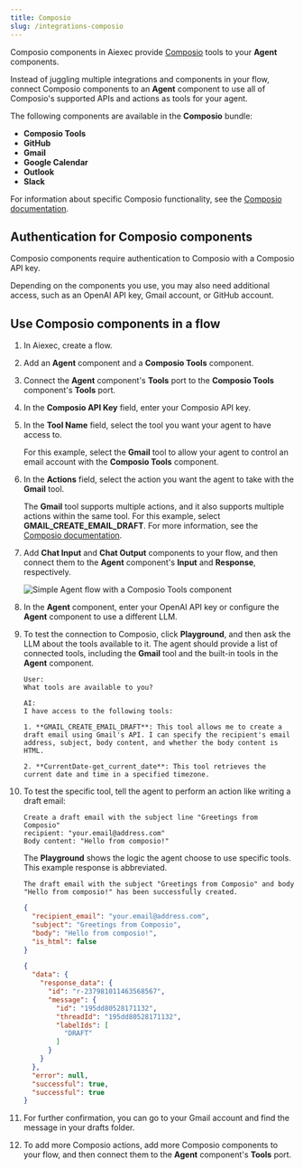 ```yaml
---
title: Composio
slug: /integrations-composio
---
```


Composio components in Aiexec provide [Composio](https://app.composio.dev/) tools to your **Agent** components.

Instead of juggling multiple integrations and components in your flow, connect Composio components to an **Agent** component to use all of Composio's supported APIs and actions as tools for your agent.

The following components are available in the **Composio** bundle:

* **Composio Tools**
* **GitHub**
* **Gmail**
* **Google Calendar**
* **Outlook**
* **Slack**

For information about specific Composio functionality, see the [Composio documentation](https://docs.composio.dev/introduction/intro/overview).

## Authentication for Composio components

Composio components require authentication to Composio with a Composio API key.

Depending on the components you use, you may also need additional access, such as an OpenAI API key, Gmail account, or GitHub account.

## Use Composio components in a flow

1. In Aiexec, create a flow.

2. Add an **Agent** component and a **Composio Tools** component.

3. Connect the **Agent** component's **Tools** port to the **Composio Tools** component's **Tools** port.

4. In the **Composio API Key** field, enter your Composio API key.

5. In the **Tool Name** field, select the tool you want your agent to have access to.

    For this example, select the **Gmail** tool to allow your agent to control an email account with the **Composio Tools** component.

6. In the **Actions** field, select the action you want the agent to take with the **Gmail** tool.

    The **Gmail** tool supports multiple actions, and it also supports multiple actions within the same tool.
    For this example, select **GMAIL_CREATE_EMAIL_DRAFT**.
    For more information, see the [Composio documentation](https://docs.composio.dev/patterns/tools/use-tools/use-specific-actions).

7. Add **Chat Input** and **Chat Output** components to your flow, and then connect them to the **Agent** component's **Input** and **Response**, respectively.

    ![Simple Agent flow with a Composio Tools component](/img/composio/composio-create-flow.png)

8. In the **Agent** component, enter your OpenAI API key or configure the **Agent** component to use a different LLM.

9. To test the connection to Composio, click **Playground**, and then ask the LLM about the tools available to it.
The agent should provide a list of connected tools, including the **Gmail** tool and the built-in tools in the **Agent** component.

    ```text
    User:
    What tools are available to you?

    AI:
    I have access to the following tools:

    1. **GMAIL_CREATE_EMAIL_DRAFT**: This tool allows me to create a draft email using Gmail's API. I can specify the recipient's email address, subject, body content, and whether the body content is HTML.

    2. **CurrentDate-get_current_date**: This tool retrieves the current date and time in a specified timezone.
    ```

10. To test the specific tool, tell the agent to perform an action like writing a draft email:

    ```text
    Create a draft email with the subject line "Greetings from Composio"
    recipient: "your.email@address.com"
    Body content: "Hello from composio!"
    ```

    The **Playground** shows the logic the agent choose to use specific tools.
    This example response is abbreviated.

    ```text
    The draft email with the subject "Greetings from Composio" and body "Hello from composio!" has been successfully created.
    ```

    ```json
    {
      "recipient_email": "your.email@address.com",
      "subject": "Greetings from Composio",
      "body": "Hello from composio!",
      "is_html": false
    }

    {
      "data": {
        "response_data": {
          "id": "r-237981011463568567",
          "message": {
            "id": "195dd80528171132",
            "threadId": "195dd80528171132",
            "labelIds": [
              "DRAFT"
            ]
          }
        }
      },
      "error": null,
      "successful": true,
      "successful": true
    }
    ```

11. For further confirmation, you can go to your Gmail account and find the message in your drafts folder.

12. To add more Composio actions, add more Composio components to your flow, and then connect them to the **Agent** component's **Tools** port.